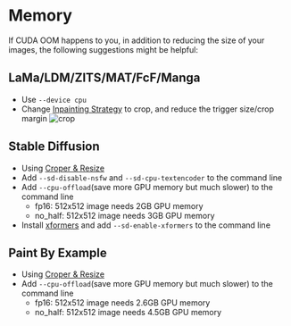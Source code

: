 # Memory

If CUDA OOM happens to you, in addition to reducing the size of your images, the following suggestions might be helpful:

## LaMa/LDM/ZITS/MAT/FcF/Manga

- Use `--device cpu`
- Change [Inpainting Strategy](https://lama-cleaner-docs.vercel.app/features/inpainting_strategy) to crop, and reduce the trigger size/crop margin
  ![crop](../public/crop.png)

## Stable Diffusion

- Using [Croper & Resize](https://lama-cleaner-docs.vercel.app/features/croper_resize)
- Add `--sd-disable-nsfw` and `--sd-cpu-textencoder` to the command line
- Add `--cpu-offload`(save more GPU memory but much slower) to the command line
  - fp16: 512x512 image needs 2GB GPU memory
  - no_half: 512x512 image needs 3GB GPU memory
- Install [xformers](https://github.com/facebookresearch/xformers) and add `--sd-enable-xformers` to the command line

## Paint By Example

- Using [Croper & Resize](https://lama-cleaner-docs.vercel.app/features/croper_resize)
- Add `--cpu-offload`(save more GPU memory but much slower) to the command line
  - fp16: 512x512 image needs 2.6GB GPU memory
  - no_half: 512x512 image needs 4.5GB GPU memory
